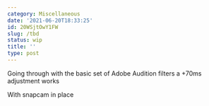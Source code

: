 ```yaml
---
category: Miscellaneous
date: '2021-06-20T18:33:25'
id: 20WSjtOwY1FW
slug: /tbd
status: wip
title: ''
type: post
---
```


Going through with the basic set of Adobe Audition filters a +70ms adjustment works

With snapcam in place